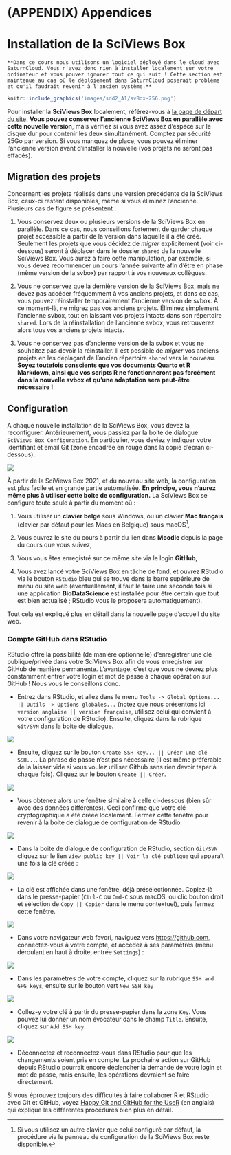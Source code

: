 # (APPENDIX) Appendices {.unnumbered}

# Installation de la SciViews Box {#svbox}

```block
**Dans ce cours nous utilisons un logiciel déployé dans le cloud avec SaturnCloud. Vous n'avez donc rien à installer localement sur votre ordinateur et vous pouvez ignorer tout ce qui suit ! Cette section est maintenue au cas où le déploiement dans SaturnCloud poserait problème et qu'il faudrait revenir à l'ancien système.**
```

```r
knitr::include_graphics('images/sdd2_A1/svBox-256.png')
```

Pour installer la **SciViews Box** localement, référez-vous à [la page de départ du site](https://wp.sciviews.org). **Vous pouvez conserver l'ancienne SciViews Box en parallèle avec cette nouvelle version**, mais vérifiez si vous avez assez d'espace sur le disque dur pour contenir les deux simultanément. Comptez par sécurité 25Go par version. Si vous manquez de place, vous pouvez éliminer l'ancienne version avant d'installer la nouvelle (vos projets ne seront pas effacés).

## Migration des projets

Concernant les projets réalisés dans une version précédente de la SciViews Box, ceux-ci restent disponibles, même si vous éliminez l'ancienne. Plusieurs cas de figure se présentent :

1.  Vous conservez deux ou plusieurs versions de la SciViews Box en parallèle. Dans ce cas, nous conseillons fortement de garder chaque projet accessible à partir de la version dans laquelle il a été créé. Seulement les projets que vous décidez de *migrer* explicitement (voir ci-dessous) seront à déplacer dans le dossier `shared` de la nouvelle SciViews Box. Vous aurez à faire cette manipulation, par exemple, si vous devez recommencer un cours l'année suivante afin d'être en phase (même version de la svbox) par rapport à vos nouveaux collègues.

2.  Vous ne conservez que la dernière version de la SciViews Box, mais ne devez pas accéder fréquemment à vos anciens projets, et dans ce cas, vous pouvez réinstaller temporairement l'ancienne version de svbox. À ce moment-là, ne migrez pas vos anciens projets. Éliminez simplement l'ancienne svbox, tout en laissant vos projets intacts dans son répertoire `shared`. Lors de la réinstallation de l'ancienne svbox, vous retrouverez alors tous vos anciens projets intacts.

3.  Vous ne conservez pas d'ancienne version de la svbox et vous ne souhaitez pas devoir la réinstaller. Il est possible de *migrer* vos anciens projets en les déplaçant de l'ancien répertoire `shared` vers le nouveau. **Soyez toutefois conscients que vos documents Quarto et R Markdown, ainsi que vos scripts R ne fonctionneront pas forcément dans la nouvelle svbox et qu'une adaptation sera peut-être nécessaire !**

## Configuration

A chaque nouvelle installation de la SciViews Box, vous devez la reconfigurer. Antérieurement, vous passiez par la boite de dialogue `SciViews Box Configuration`. En particulier, vous deviez y indiquer votre identifiant et email Git (zone encadrée en rouge dans la copie d'écran ci-dessous).

![](images/sdd2_A1/svbox_config.png)

À partir de la SciViews Box 2021, et du nouveau site web, la configuration est plus facile et en grande partie automatisée. **En principe, vous n'aurez même plus à utiliser cette boite de configuration.** La SciViews Box se configure toute seule à partir du moment où :

1.  Vous utiliser un **clavier belge** sous Windows, ou un clavier **Mac français** (clavier par défaut pour les Macs en Belgique) sous macOS[^a1-installation-svbox-1],

2.  Vous ouvrez le site du cours à partir du lien dans **Moodle** depuis la page du cours que vous suivez,

3.  Vous vous êtes enregistré sur ce même site via le login **GitHub**,

4.  Vous avez lancé votre SciViews Box en tâche de fond, et ouvrez RStudio via le bouton `RStudio` bleu qui se trouve dans la barre supérieure de menu du site web (éventuellement, il faut le faire une seconde fois si une application **BioDataScience** est installée pour être certain que tout est bien actualisé ; RStudio vous le proposera automatiquement).

[^a1-installation-svbox-1]: Si vous utilisez un autre clavier que celui configuré par défaut, la procédure via le panneau de configuration de la SciViews Box reste disponible.

Tout cela est expliqué plus en détail dans la nouvelle page d'accueil du site web.

### Compte GitHub dans RStudio

RStudio offre la possibilité (de manière optionnelle) d'enregistrer une clé publique/privée dans votre SciViews Box afin de vous enregistrer sur GitHub de manière permanente. L'avantage, c'est que vous ne devrez plus constamment entrer votre login et mot de passe à chaque opération sur GitHub ! Nous vous le conseillons donc.

-   Entrez dans RStudio, et allez dans le menu `Tools -> Global Options... || Outils -> Options globales...` (notez que nous présentons ici `version anglaise || version française`, utilisez celui qui convient à votre configuration de RStudio). Ensuite, cliquez dans la rubrique `Git/SVN` dans la boite de dialogue.

![](images/sdd2_A1/github_config_rstudio1.png)

-   Ensuite, cliquez sur le bouton `Create SSH key... || Créer une clé SSH...`. La phrase de passe n'est pas nécessaire (il est même préférable de la laisser vide si vous voulez utiliser Github sans rien devoir taper à chaque fois). Cliquez sur le bouton `Create || Créer`.

![](images/sdd2_A1/github_config_rstudio2.png)

-   Vous obtenez alors une fenêtre similaire à celle ci-dessous (bien sûr avec des données différentes). Ceci confirme que votre clé cryptographique a été créée localement. Fermez cette fenêtre pour revenir à la boite de dialogue de configuration de RStudio.

![](images/sdd2_A1/github_config_rstudio3.png)

-   Dans la boite de dialogue de configuration de RStudio, section `Git/SVN` cliquez sur le lien `View public key || Voir la clé publique` qui apparaît une fois la clé créée :

![](images/sdd2_A1/github_config_rstudio4.png)

-   La clé est affichée dans une fenêtre, déjà présélectionnée. Copiez-là dans le presse-papier (`Ctrl-C` ou `Cmd-C` sous macOS, ou clic bouton droit et sélection de `Copy || Copier` dans le menu contextuel), puis fermez cette fenêtre.

![](images/sdd2_A1/github_config_rstudio5.png)

-   Dans votre navigateur web favori, naviguez vers <https://github.com>, connectez-vous à votre compte, et accédez à ses paramètres (menu déroulant en haut à droite, entrée `Settings`) :

![](images/sdd2_A1/github_config_rstudio6.png)

-   Dans les paramètres de votre compte, cliquez sur la rubrique `SSH and GPG keys`, ensuite sur le bouton vert `New SSH key`

![](images/sdd2_A1/github_config_rstudio7.png)

-   Collez-y votre clé à partir du presse-papier dans la zone `Key`. Vous pouvez lui donner un nom évocateur dans le champ `Title`. Ensuite, cliquez sur `Add SSH key`.

![](images/sdd2_A1/github_config_rstudio8.png)

-   Déconnectez et reconnectez-vous dans RStudio pour que les changements soient pris en compte. La prochaine action sur GitHub depuis RStudio pourrait encore déclencher la demande de votre login et mot de passe, mais ensuite, les opérations devraient se faire directement.

Si vous éprouvez toujours des difficultés à faire collaborer R et RStudio avec Git et GitHub, voyez [Happy Git and GitHub for the UseR](https://happygitwithr.com) (en anglais) qui explique les différentes procédures bien plus en détail.
